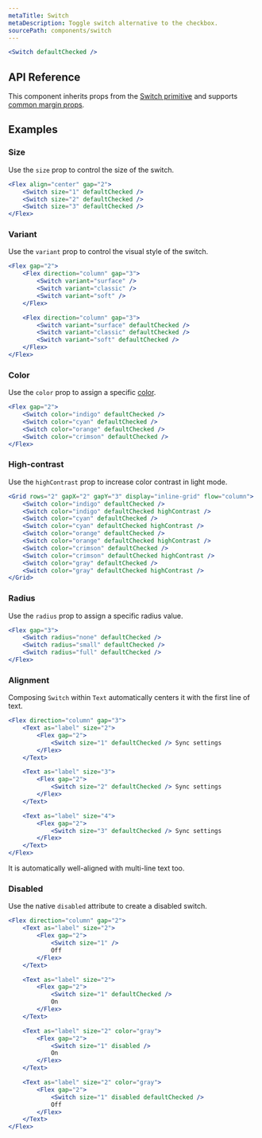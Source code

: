 ```yaml
---
metaTitle: Switch
metaDescription: Toggle switch alternative to the checkbox.
sourcePath: components/switch
---
```


```jsx live=true
<Switch defaultChecked />
```

## API Reference

This component inherits props from the [Switch primitive](/products/docs/components/switch) and supports [common margin props](/research/docs/overview/layout#margin-props).

<ThemesPropsTable defs="switchPropDefs" />

## Examples

### Size

Use the `size` prop to control the size of the switch.

```jsx live=true
<Flex align="center" gap="2">
	<Switch size="1" defaultChecked />
	<Switch size="2" defaultChecked />
	<Switch size="3" defaultChecked />
</Flex>
```

### Variant

Use the `variant` prop to control the visual style of the switch.

```jsx live=true scroll=true
<Flex gap="2">
	<Flex direction="column" gap="3">
		<Switch variant="surface" />
		<Switch variant="classic" />
		<Switch variant="soft" />
	</Flex>

	<Flex direction="column" gap="3">
		<Switch variant="surface" defaultChecked />
		<Switch variant="classic" defaultChecked />
		<Switch variant="soft" defaultChecked />
	</Flex>
</Flex>
```

### Color

Use the `color` prop to assign a specific [color](/research/docs/theme/color).

```jsx live=true
<Flex gap="2">
	<Switch color="indigo" defaultChecked />
	<Switch color="cyan" defaultChecked />
	<Switch color="orange" defaultChecked />
	<Switch color="crimson" defaultChecked />
</Flex>
```

### High-contrast

Use the `highContrast` prop to increase color contrast in light mode.

```jsx live=true
<Grid rows="2" gapX="2" gapY="3" display="inline-grid" flow="column">
	<Switch color="indigo" defaultChecked />
	<Switch color="indigo" defaultChecked highContrast />
	<Switch color="cyan" defaultChecked />
	<Switch color="cyan" defaultChecked highContrast />
	<Switch color="orange" defaultChecked />
	<Switch color="orange" defaultChecked highContrast />
	<Switch color="crimson" defaultChecked />
	<Switch color="crimson" defaultChecked highContrast />
	<Switch color="gray" defaultChecked />
	<Switch color="gray" defaultChecked highContrast />
</Grid>
```

### Radius

Use the `radius` prop to assign a specific radius value.

```jsx live=true
<Flex gap="3">
	<Switch radius="none" defaultChecked />
	<Switch radius="small" defaultChecked />
	<Switch radius="full" defaultChecked />
</Flex>
```

### Alignment

Composing `Switch` within `Text` automatically centers it with the first line of text.

```jsx live="true"
<Flex direction="column" gap="3">
	<Text as="label" size="2">
		<Flex gap="2">
			<Switch size="1" defaultChecked /> Sync settings
		</Flex>
	</Text>

	<Text as="label" size="3">
		<Flex gap="2">
			<Switch size="2" defaultChecked /> Sync settings
		</Flex>
	</Text>

	<Text as="label" size="4">
		<Flex gap="2">
			<Switch size="3" defaultChecked /> Sync settings
		</Flex>
	</Text>
</Flex>
```

It is automatically well-aligned with multi-line text too.

### Disabled

Use the native `disabled` attribute to create a disabled switch.

```jsx live="true"
<Flex direction="column" gap="2">
	<Text as="label" size="2">
		<Flex gap="2">
			<Switch size="1" />
			Off
		</Flex>
	</Text>

	<Text as="label" size="2">
		<Flex gap="2">
			<Switch size="1" defaultChecked />
			On
		</Flex>
	</Text>

	<Text as="label" size="2" color="gray">
		<Flex gap="2">
			<Switch size="1" disabled />
			On
		</Flex>
	</Text>

	<Text as="label" size="2" color="gray">
		<Flex gap="2">
			<Switch size="1" disabled defaultChecked />
			Off
		</Flex>
	</Text>
</Flex>
```
